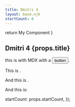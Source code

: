 ```yaml
---
title: Dmitri 4
layout: base.njk
startCount: 6
---
```



  return <span>My Component</span>
}

## Dmitri 4 {props.title}

this is with MDX with a <button>button</button>.

This is <MyComp />.

And this is <Counter start={props.startCount} />.

And this is:

<Heading />

  startCount: props.startCount,
});
